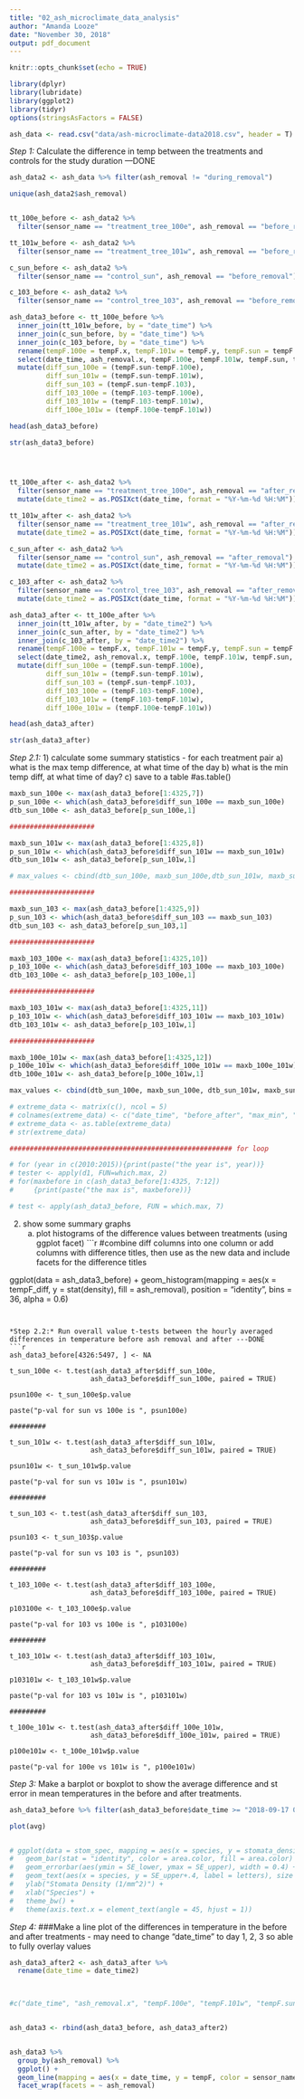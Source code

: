 ```yaml
---
title: "02_ash_microclimate_data_analysis"
author: "Amanda Looze"
date: "November 30, 2018"
output: pdf_document
---
```


```r
knitr::opts_chunk$set(echo = TRUE)
```

```r
library(dplyr)
library(lubridate)
library(ggplot2)
library(tidyr)
options(stringsAsFactors = FALSE)
```

```r
ash_data <- read.csv("data/ash-microclimate-data2018.csv", header = T)
```

*Step 1:* Calculate the difference in temp between the treatments and controls for the study duration ---DONE
```r
ash_data2 <- ash_data %>% filter(ash_removal != "during_removal")

unique(ash_data2$ash_removal)


tt_100e_before <- ash_data2 %>% 
  filter(sensor_name == "treatment_tree_100e", ash_removal == "before_removal")

tt_101w_before <- ash_data2 %>% 
  filter(sensor_name == "treatment_tree_101w", ash_removal == "before_removal")

c_sun_before <- ash_data2 %>% 
  filter(sensor_name == "control_sun", ash_removal == "before_removal")

c_103_before <- ash_data2 %>% 
  filter(sensor_name == "control_tree_103", ash_removal == "before_removal")

ash_data3_before <- tt_100e_before %>% 
  inner_join(tt_101w_before, by = "date_time") %>% 
  inner_join(c_sun_before, by = "date_time") %>% 
  inner_join(c_103_before, by = "date_time") %>% 
  rename(tempF.100e = tempF.x, tempF.101w = tempF.y, tempF.sun = tempF.x.x, tempF.103 = tempF.y.y) %>% 
  select(date_time, ash_removal.x, tempF.100e, tempF.101w, tempF.sun, tempF.103) %>% 
  mutate(diff_sun_100e = (tempF.sun-tempF.100e), 
         diff_sun_101w = (tempF.sun-tempF.101w), 
         diff_sun_103 = (tempF.sun-tempF.103), 
         diff_103_100e = (tempF.103-tempF.100e), 
         diff_103_101w = (tempF.103-tempF.101w), 
         diff_100e_101w = (tempF.100e-tempF.101w))

head(ash_data3_before)

str(ash_data3_before)




tt_100e_after <- ash_data2 %>% 
  filter(sensor_name == "treatment_tree_100e", ash_removal == "after_removal") %>%
  mutate(date_time2 = as.POSIXct(date_time, format = "%Y-%m-%d %H:%M"))

tt_101w_after <- ash_data2 %>% 
  filter(sensor_name == "treatment_tree_101w", ash_removal == "after_removal") %>%
  mutate(date_time2 = as.POSIXct(date_time, format = "%Y-%m-%d %H:%M"))

c_sun_after <- ash_data2 %>% 
  filter(sensor_name == "control_sun", ash_removal == "after_removal") %>%
  mutate(date_time2 = as.POSIXct(date_time, format = "%Y-%m-%d %H:%M"))

c_103_after <- ash_data2 %>% 
  filter(sensor_name == "control_tree_103", ash_removal == "after_removal") %>%
  mutate(date_time2 = as.POSIXct(date_time, format = "%Y-%m-%d %H:%M"))

ash_data3_after <- tt_100e_after %>% 
  inner_join(tt_101w_after, by = "date_time2") %>% 
  inner_join(c_sun_after, by = "date_time2") %>% 
  inner_join(c_103_after, by = "date_time2") %>% 
  rename(tempF.100e = tempF.x, tempF.101w = tempF.y, tempF.sun = tempF.x.x, tempF.103 = tempF.y.y) %>%
  select(date_time2, ash_removal.x, tempF.100e, tempF.101w, tempF.sun, tempF.103) %>% 
  mutate(diff_sun_100e = (tempF.sun-tempF.100e), 
         diff_sun_101w = (tempF.sun-tempF.101w), 
         diff_sun_103 = (tempF.sun-tempF.103), 
         diff_103_100e = (tempF.103-tempF.100e), 
         diff_103_101w = (tempF.103-tempF.101w), 
         diff_100e_101w = (tempF.100e-tempF.101w))

head(ash_data3_after)

str(ash_data3_after)
```

*Step 2.1:*  1) calculate some summary statistics
            - for each treatment pair
               a) what is the max temp difference, at what time of the day
               b) what is the min temp diff, at what time of day?
               c) save to a table #as.table()
```r
maxb_sun_100e <- max(ash_data3_before[1:4325,7])
p_sun_100e <- which(ash_data3_before$diff_sun_100e == maxb_sun_100e)
dtb_sun_100e <- ash_data3_before[p_sun_100e,1]

#####################

maxb_sun_101w <- max(ash_data3_before[1:4325,8])
p_sun_101w <- which(ash_data3_before$diff_sun_101w == maxb_sun_101w)
dtb_sun_101w <- ash_data3_before[p_sun_101w,1]

# max_values <- cbind(dtb_sun_100e, maxb_sun_100e,dtb_sun_101w, maxb_sun_101w)

#####################

maxb_sun_103 <- max(ash_data3_before[1:4325,9])
p_sun_103 <- which(ash_data3_before$diff_sun_103 == maxb_sun_103)
dtb_sun_103 <- ash_data3_before[p_sun_103,1]

#####################

maxb_103_100e <- max(ash_data3_before[1:4325,10])
p_103_100e <- which(ash_data3_before$diff_103_100e == maxb_103_100e)
dtb_103_100e <- ash_data3_before[p_103_100e,1]

#####################

maxb_103_101w <- max(ash_data3_before[1:4325,11])
p_103_101w <- which(ash_data3_before$diff_103_101w == maxb_103_101w)
dtb_103_101w <- ash_data3_before[p_103_101w,1]

#####################

maxb_100e_101w <- max(ash_data3_before[1:4325,12])
p_100e_101w <- which(ash_data3_before$diff_100e_101w == maxb_100e_101w)
dtb_100e_101w <- ash_data3_before[p_100e_101w,1]

max_values <- cbind(dtb_sun_100e, maxb_sun_100e, dtb_sun_101w, maxb_sun_101w, dtb_sun_103, maxb_sun_103, dtb_103_100e, maxb_103_100e, dtb_103_101w, maxb_103_101w, dtb_100e_101w, maxb_100e_101w)

# extreme_data <- matrix(c(), ncol = 5)
# colnames(extreme_data) <- c("date_time", "before_after", "max_min", "sensors", "value")
# extreme_data <- as.table(extreme_data)
# str(extreme_data)

####################################################### for loop

# for (year in c(2010:2015)){print(paste("the year is", year))}
# tester <- apply(d1, FUN=which.max, 2)
# for(maxbefore in c(ash_data3_before[1:4325, 7:12])
#     {print(paste("the max is", maxbefore))}

# test <- apply(ash_data3_before, FUN = which.max, 7)
```

2) show some summary graphs 
   a) plot histograms of the difference values between treatments (using ggplot facet)
```r
#combine diff columns into one column or add columns with difference titles, then use as the new data and include facets for the difference titles


ggplot(data = ash_data3_before) +
  geom_histogram(mapping = aes(x = tempF_diff, y = stat(density), fill = ash_removal), position = "identity", bins = 36, alpha = 0.6)

```
               

*Step 2.2:* Run overall value t-tests between the hourly averaged differences in temperature before ash removal and after ---DONE
```r
ash_data3_before[4326:5497, ] <- NA

t_sun_100e <- t.test(ash_data3_after$diff_sun_100e, 
                    ash_data3_before$diff_sun_100e, paired = TRUE)

psun100e <- t_sun_100e$p.value

paste("p-val for sun vs 100e is ", psun100e)

#########

t_sun_101w <- t.test(ash_data3_after$diff_sun_101w, 
                    ash_data3_before$diff_sun_101w, paired = TRUE)

psun101w <- t_sun_101w$p.value

paste("p-val for sun vs 101w is ", psun101w)

#########

t_sun_103 <- t.test(ash_data3_after$diff_sun_103, 
                    ash_data3_before$diff_sun_103, paired = TRUE)

psun103 <- t_sun_103$p.value

paste("p-val for sun vs 103 is ", psun103)

#########

t_103_100e <- t.test(ash_data3_after$diff_103_100e, 
                    ash_data3_before$diff_103_100e, paired = TRUE)

p103100e <- t_103_100e$p.value

paste("p-val for 103 vs 100e is ", p103100e)

#########

t_103_101w <- t.test(ash_data3_after$diff_103_101w, 
                    ash_data3_before$diff_103_101w, paired = TRUE)

p103101w <- t_103_101w$p.value

paste("p-val for 103 vs 101w is ", p103101w)

#########

t_100e_101w <- t.test(ash_data3_after$diff_100e_101w, 
                    ash_data3_before$diff_100e_101w, paired = TRUE)

p100e101w <- t_100e_101w$p.value

paste("p-val for 100e vs 101w is ", p100e101w)
```

*Step 3:* Make a barplot or boxplot to show the average difference and st error in mean temperatures in the before and after treatments. 
```r

ash_data3_before %>% filter(ash_data3_before$date_time >= "2018-09-17 00:00:59" | ash_data3_before$date_time < "2018-09-17 01:00:59") %>% summarize(avg = mean(ash_data3_before))

plot(avg)


# ggplot(data = stom_spec, mapping = aes(x = species, y = stomata_density)) +
#   geom_bar(stat = "identity", color = area.color, fill = area.color) + 
#   geom_errorbar(aes(ymin = SE_lower, ymax = SE_upper), width = 0.4) + 
#   geom_text(aes(x = species, y = SE_upper+.4, label = letters), size = 5)+
#   ylab("Stomata Density (1/mm^2)") +
#   xlab("Species") +
#   theme_bw() +
#   theme(axis.text.x = element_text(angle = 45, hjust = 1))
```

*Step 4:* ###Make a line plot of the differences in temperature in the before and after treatments 
    - may need to change "date_time" to day 1, 2, 3 so able to fully overlay values
```r
ash_data3_after2 <- ash_data3_after %>% 
  rename(date_time = date_time2)

 

#c("date_time", "ash_removal.x", "tempF.100e", "tempF.101w", "tempF.sun", "tempF.103", "diff_sun_100e", "diff_sun_101w", "diff_sun_103", "diff_103_100e", "diff_103_101w", "diff_100e_101w")


ash_data3 <- rbind(ash_data3_before, ash_data3_after2)


ash_data3 %>%
  group_by(ash_removal) %>%
  ggplot() +
  geom_line(mapping = aes(x = date_time, y = tempF, color = sensor_name)) +
  facet_wrap(facets = ~ ash_removal)
```

